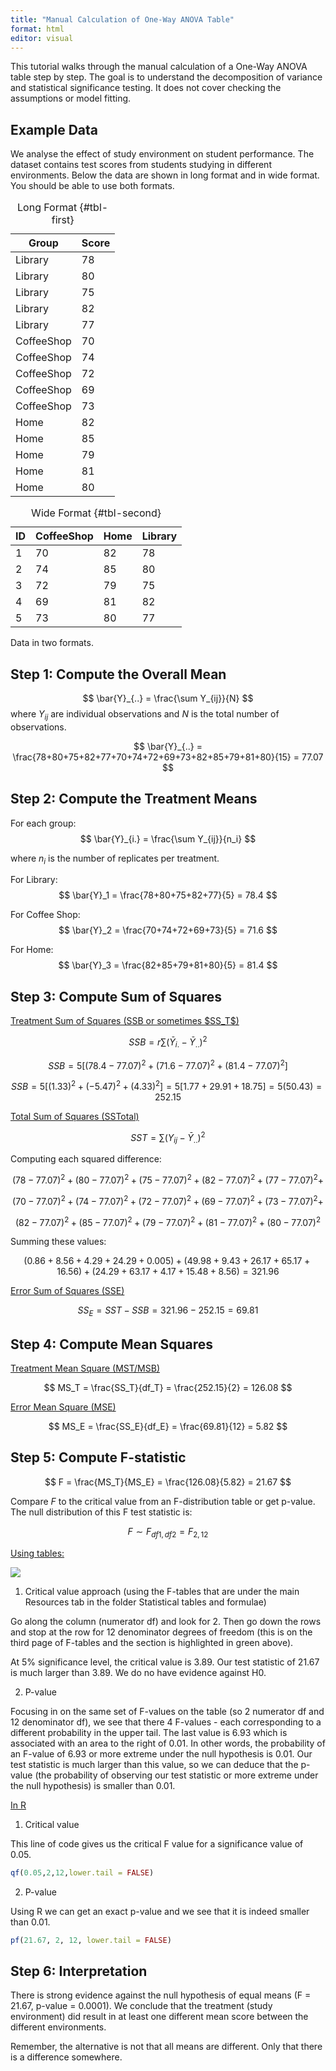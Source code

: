 ```yaml
---
title: "Manual Calculation of One-Way ANOVA Table"
format: html
editor: visual
---
```


This tutorial walks through the manual calculation of a One-Way ANOVA table step by step. The goal is to understand the decomposition of variance and statistical significance testing. It does not cover checking the assumptions or model fitting.

## **Example Data**

We analyse the effect of study environment on student performance. The dataset contains test scores from students studying in different environments. Below the data are shown in long format and in wide format. You should be able to use both formats.

::: {#tbl-panel layout-ncol="2"}
| Group      | Score |
|------------|-------|
| Library    | 78    |
| Library    | 80    |
| Library    | 75    |
| Library    | 82    |
| Library    | 77    |
| CoffeeShop | 70    |
| CoffeeShop | 74    |
| CoffeeShop | 72    |
| CoffeeShop | 69    |
| CoffeeShop | 73    |
| Home       | 82    |
| Home       | 85    |
| Home       | 79    |
| Home       | 81    |
| Home       | 80    |

: Long Format {#tbl-first}

| ID  | CoffeeShop | Home | Library |
|-----|------------|------|---------|
| 1   | 70         | 82   | 78      |
| 2   | 74         | 85   | 80      |
| 3   | 72         | 79   | 75      |
| 4   | 69         | 81   | 82      |
| 5   | 73         | 80   | 77      |

: Wide Format {#tbl-second}

Data in two formats.
:::

## **Step 1: Compute the Overall Mean**

$$
\bar{Y}_{..} = \frac{\sum Y_{ij}}{N}
$$ where $Y_{ij}$ are individual observations and $N$ is the total number of observations.

$$
\bar{Y}_{..} = \frac{78+80+75+82+77+70+74+72+69+73+82+85+79+81+80}{15} = 77.07
$$

## **Step 2: Compute the Treatment Means**

For each group: $$
\bar{Y}_{i.} = \frac{\sum Y_{ij}}{n_i}
$$

where $n_i$ is the number of replicates per treatment.

For Library: $$
\bar{Y}_1 = \frac{78+80+75+82+77}{5} = 78.4
$$

For Coffee Shop: $$
\bar{Y}_2 = \frac{70+74+72+69+73}{5} = 71.6
$$

For Home: $$
\bar{Y}_3 = \frac{82+85+79+81+80}{5} = 81.4
$$

## **Step 3: Compute Sum of Squares**

[Treatment Sum of Squares (SSB or sometimes \$SS_T\$)]{.underline}

$$
SSB = r \sum (\bar{Y}_{i.} - \bar{Y}_{..})^2
$$

$$
SSB = 5 [(78.4 - 77.07)^2 + (71.6 - 77.07)^2 + (81.4 - 77.07)^2]
$$

$$
SSB = 5 [(1.33)^2 + (-5.47)^2 + (4.33)^2] = 5 [1.77 + 29.91 + 18.75] = 5(50.43) = 252.15
$$

[Total Sum of Squares (SSTotal)]{.underline}

$$
SST = \sum (Y_{ij} - \bar{Y}_{..})^2
$$

Computing each squared difference:

$$
(78-77.07)^2 + (80-77.07)^2 + (75-77.07)^2 + (82-77.07)^2 + (77-77.07)^2 +
$$

$$
(70-77.07)^2 + (74-77.07)^2 + (72-77.07)^2 + (69-77.07)^2 + (73-77.07)^2 +
$$

$$
(82-77.07)^2 + (85-77.07)^2 + (79-77.07)^2 + (81-77.07)^2 + (80-77.07)^2
$$

Summing these values:

$$
(0.86 + 8.56 + 4.29 + 24.29 + 0.005) + (49.98 + 9.43 + 26.17 + 65.17 + 16.56) + (24.29 + 63.17 + 4.17 + 15.48 + 8.56) = 321.96
$$

[Error Sum of Squares (SSE)]{.underline}

$$
SS_E = SST - SSB = 321.96 - 252.15 = 69.81
$$

## **Step 4: Compute Mean Squares**

[Treatment Mean Square (MST/MSB)]{.underline}

$$
MS_T = \frac{SS_T}{df_T} = \frac{252.15}{2} = 126.08
$$

[Error Mean Square (MSE)]{.underline}

$$
MS_E = \frac{SS_E}{df_E} = \frac{69.81}{12} = 5.82
$$

## **Step 5: Compute F-statistic**

$$
F = \frac{MS_T}{MS_E} = \frac{126.08}{5.82} = 21.67
$$

Compare $F$ to the critical value from an F-distribution table or get p-value. The null distribution of this F test statistic is:

$$F\sim F_{df1,df2} = F_{2,12}$$

[Using tables:]{.underline}

![](images/fdist3ann.jpg)

1.  Critical value approach (using the F-tables that are under the main Resources tab in the folder Statistical tables and formulae)

Go along the column (numerator df) and look for 2. Then go down the rows and stop at the row for 12 denominator degrees of freedom (this is on the third page of F-tables and the section is highlighted in green above).

At 5% significance level, the critical value is 3.89. Our test statistic of 21.67 is much larger than 3.89. We do no have evidence against H0.

2.  P-value

Focusing in on the same set of F-values on the table (so 2 numerator df and 12 denominator df), we see that there 4 F-values - each corresponding to a different probability in the upper tail. The last value is 6.93 which is associated with an area to the right of 0.01. In other words, the probability of an F-value of 6.93 or more extreme under the null hypothesis is 0.01. Our test statistic is much larger than this value, so we can deduce that the p-value (the probability of observing our test statistic or more extreme under the null hypothesis) is smaller than 0.01.

[In R]{.underline}

1.  Critical value

This line of code gives us the critical F value for a significance value of 0.05.

```r
qf(0.05,2,12,lower.tail = FALSE)
```

2.  P-value

Using R we can get an exact p-value and we see that it is indeed smaller than 0.01.

```r

pf(21.67, 2, 12, lower.tail = FALSE)

```

## **Step 6: Interpretation**

There is strong evidence against the null hypothesis of equal means (F = 21.67, p-value = 0.0001). We conclude that the treatment (study environment) did result in at least one different mean score between the different environments.

Remember, the alternative is not that all means are different. Only that there is a difference somewhere.
